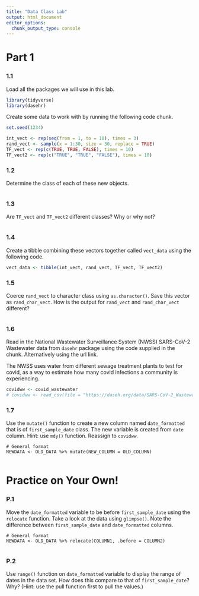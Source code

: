 ```yaml
---
title: "Data Class Lab"
output: html_document
editor_options: 
  chunk_output_type: console
---
```


# Part 1

### 1.1

Load all the packages we will use in this lab. 

```r
library(tidyverse)
library(dasehr)
```

Create some data to work with by running the following code chunk.

```r
set.seed(1234)

int_vect <- rep(seq(from = 1, to = 10), times = 3)
rand_vect <- sample(x = 1:30, size = 30, replace = TRUE)
TF_vect <- rep(c(TRUE, TRUE, FALSE), times = 10)
TF_vect2 <- rep(c("TRUE", "TRUE", "FALSE"), times = 10)
```

### 1.2

Determine the class of each of these new objects.

```r

```

### 1.3

Are `TF_vect` and `TF_vect2` different classes? Why or why not?

```r

```

### 1.4

Create a tibble combining these vectors together called `vect_data` using the following code.

```r
vect_data <- tibble(int_vect, rand_vect, TF_vect, TF_vect2)
```

### 1.5

Coerce `rand_vect` to character class using `as.character()`. Save this vector as `rand_char_vect`. How is the output for `rand_vect` and `rand_char_vect` different?

```r

```

### 1.6

Read in the National Wastewater Surveillance System (NWSS) SARS-CoV-2 Wastewater data from `dasehr` package using the code supplied in the chunk. Alternatively using the url link. 

The NWSS uses water from different sewage treatment plants to test for covid, as a way to estimate how many covid infections a community is experiencing.

```r
covidww <- covid_wastewater
# covidww <- read_csv(file = "https://daseh.org/data/SARS-CoV-2_Wastewater_Data.csv")
```

### 1.7

Use the `mutate()` function to create a new column named `date_formatted` that is of `first_sample_date` class. The new variable is created from `date` column. Hint: use `mdy()` function. Reassign to `covidww`.

```
# General format
NEWDATA <- OLD_DATA %>% mutate(NEW_COLUMN = OLD_COLUMN)
```

```r

```


# Practice on Your Own!

### P.1

Move the `date_formatted` variable to be before `first_sample_date` using the `relocate` function. Take a look at the data using `glimpse()`. Note the difference between `first_sample_date` and `date_formatted` columns.

```
# General format
NEWDATA <- OLD_DATA %>% relocate(COLUMN1, .before = COLUMN2)
```

```r

```

### P.2

Use `range()` function on `date_formatted` variable to display the range of dates in the data set. How does this compare to that of `first_sample_date`? Why? (Hint: use the pull function first to pull the values.)

```r

```
